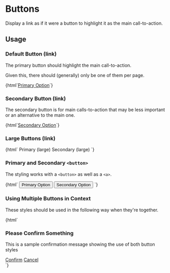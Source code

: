 
<Meta title="No Javascript|buttons" />

# Buttons

Display a link as if it were a button to highlight it as the main call-to-action.


## Usage

### Default Button (link)
 
The primary button should highlight the main call-to-action. 

Given this, there should (generally) only be one of them per page.

<Preview>
  <Story name="button-default">
    {html`<a class="bulib-btn" href="javascript:void()">Primary Option</a>`}
  </Story>
</Preview>

### Secondary Button (link)

The secondary button is for main calls-to-action that may be less important 
  or an alternative to the main one.

<Preview>
  <Story name="button-secondary">
    {html`<a class="bulib-btn btn-secondary" href="javascript:void()">Secondary Option</a>`}
  </Story>
</Preview>

### Large Buttons (link)

<Preview>
  <Story name="button-together-large">
    {html`
      <a class="bulib-btn large">Primary (large)</a>
      <a class="bulib-btn btn-secondary large">Secondary (large)</a>
    `}
  </Story>
</Preview>

### Primary and Secondary `<button>` 

The styling works with a `<button>` as well as a `<a>`.

<Preview>
  <Story name="button-together-button">
    {html`
      <button class="bulib-btn">Primary Option</button>
      <button class="bulib-btn btn-secondary">Secondary Option</button>
    `}
  </Story>
</Preview>

### Using Multiple Buttons in Context

These styles should be used in the following way when they're together.

<Preview>
  <Story name="button-together-with-context">
    {html`
    <div class="secondary-menu"> 
      <h3>Please Confirm Something</h3>
      <p>This is a sample confirmation message showing the use of both button styles</p>
      <div>
        <a class="bulib-btn" href="javascript:void()">Confirm</a>
        <a class="bulib-btn btn-secondary" href="javascript:void()">Cancel</a>
      </div>
    </div>
    `}
  </Story>
</Preview>